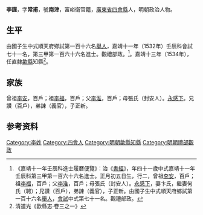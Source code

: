 {{Otheruses|other=名为李南津的其他人物|李南津}}
{{明清人物信息框
| 姓名 = 李謹
| 原名 =
| 圖片名稱= 
| 圖片大小 =
| 圖片說明 = 
| 最高職務 =
| 國家 = 大明 
| 爵位 =
| 籍貫 = [[廣東省|廣東省]][[四會縣|四會縣]]
| 族裔 = 
| 旗籍 = 
| 字號 = 字常甫，號南津
| 諡號 =
| 出生日期 = 正月初五日
| 出生地點 =
| 逝世日期 = 
| 逝世地點 =
| 墓葬 =
| 配偶 = 卞氏、何氏（聘）
| 親屬 = （子）李正新
| 出身 =
* 嘉靖四年乙酉科舉人
* 嘉靖十一年壬辰科同進士出身
| 經歷 =
| 著作 =  
}}
'''李謹'''{{BD|1492年||？年||}}，字'''常甫'''，號'''南津'''，富峪衛官籍，[[廣東省|廣東省]][[四會縣|四會縣]]人，明朝政治人物。

==生平==
由國子生中式順天府鄉試第一百十六名[[舉人|舉人]]，嘉靖十一年（1532年）壬辰科會試七十一名，第三甲第一百六十六名進士。觀禮部政。<ref>《嘉靖十一年壬辰科進士履曆便覽》：治《[[書經|書經]]》，年四十一歲中式嘉靖十一年壬辰科第三甲第一百六十六名進士。正月初五日生，行二，曾祖[[李安|李安]]，百戶；祖[[李福|李福]]，百戶；父[[李淮|李淮]]，百戶；母張氏（封安人）。[[永感下|永感下]]，妻卞氏，繼妻何氏（聘）；兄讃（百戶），弟諌（義官），子正新。由國子生中式順天府鄉試第一百十六名[[舉人|舉人]]，[[會試|會試]]中式第七十一名。觀禮部政。</ref>。嘉靖十三年（1534年），任直隸[[歙縣|歙縣]]知縣<ref>清道光《歙縣志·卷三之一》</ref>。

==家族== 
曾祖[[李安|李安]]，百戶；祖[[李福|李福]]，百戶；父[[李淮|李淮]]，百戶；母張氏（封安人）。[[永感下|永感下]]。兄讃（百戶），弟諌（義官），子正新。

== 参考资料 ==
{{reflist}}

{{start box}}
{{s-off}}
{{s-before|[[劉素_(嘉靖進士)|劉素]]}}
{{s-title|明朝歙縣知縣|1534年－1537年}}
{{s-after|[[徐淮_(嘉靖進士)|徐淮]]}}
{{end box}}

{{嘉靖十一年壬辰科殿试金榜}}

{{Authority control}}

{{DEFAULTSORT:Li李}}
[[Category:李姓|Category:李姓]]
[[Category:四會人|Category:四會人]]
[[Category:明朝歙縣知縣|Category:明朝歙縣知縣]]
[[Category:明朝禮部觀政|Category:明朝禮部觀政]]


{{明朝人物小作品}}